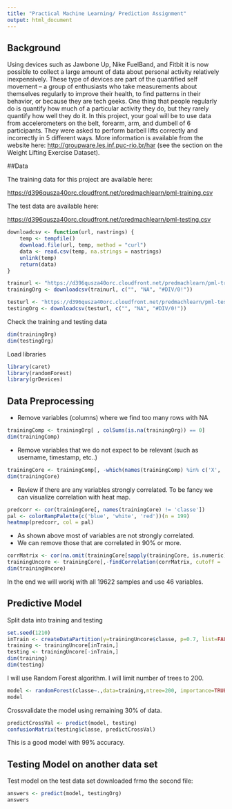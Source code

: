 ```yaml
---
title: "Practical Machine Learning/ Prediction Assignment"
output: html_document
---
```


## Background
Using devices such as Jawbone Up, Nike FuelBand, and Fitbit it is now possible to collect a large amount of data about personal activity relatively inexpensively. These type of devices are part of the quantified self movement – a group of enthusiasts who take measurements about themselves regularly to improve their health, to find patterns in their behavior, or because they are tech geeks. One thing that people regularly do is quantify how much of a particular activity they do, but they rarely quantify how well they do it. In this project, your goal will be to use data from accelerometers on the belt, forearm, arm, and dumbell of 6 participants. They were asked to perform barbell lifts correctly and incorrectly in 5 different ways. More information is available from the website here: <http://groupware.les.inf.puc-rio.br/har> (see the section on the Weight Lifting Exercise Dataset).


##Data

The training data for this project are available here:

<https://d396qusza40orc.cloudfront.net/predmachlearn/pml-training.csv>

The test data are available here:

<https://d396qusza40orc.cloudfront.net/predmachlearn/pml-testing.csv>


```r
downloadcsv <- function(url, nastrings) {
    temp <- tempfile()
    download.file(url, temp, method = "curl")
    data <- read.csv(temp, na.strings = nastrings)
    unlink(temp)
    return(data)
}

trainurl <- "https://d396qusza40orc.cloudfront.net/predmachlearn/pml-training.csv"
trainingOrg <- downloadcsv(trainurl, c("", "NA", "#DIV/0!"))

testurl <- "https://d396qusza40orc.cloudfront.net/predmachlearn/pml-testing.csv"
testingOrg <- downloadcsv(testurl, c("", "NA", "#DIV/0!"))
```

Check the training and testing data 

```r
dim(trainingOrg)
dim(testingOrg)
```

Load libraries 
```r
library(caret)
library(randomForest)
library(grDevices)
```

## Data Preprocessing 

 - Remove variables (columns) where we find too many rows with NA
```r
trainingComp <- trainingOrg[ , colSums(is.na(trainingOrg)) == 0]
dim(trainingComp)
```

-  Remove variables that we do not expect to be relevant (such as username, timestamp, etc..)

```r

trainingCore <- trainingComp[, -which(names(trainingComp) %in% c('X', 'user_name', 'raw_timestamp_part_1', 'raw_timestamp_part_2', 'cvtd_timestamp', 'new_window', 'num_window'))]
dim(trainingCore)
```

- Review if there are any variables strongly correlated. To be fancy we can visualize correlation with heat map.  

```r
predcorr <- cor(trainingCore[, names(trainingCore) != 'classe'])
pal <- colorRampPalette(c('blue', 'white', 'red'))(n = 199)
heatmap(predcorr, col = pal)
```

- As shown above most of variables are not strongly correlated. 
- We can remove those that are correlated in 90% or more.

```r
corrMatrix <- cor(na.omit(trainingCore[sapply(trainingCore, is.numeric)])) ## correlation table
trainingUncore <- trainingCore[,-findCorrelation(corrMatrix, cutoff = .90, verbose = TRUE)] ## use table to remove variables strongly correlated 
dim(trainingUncore)
```

In the end we will workj with all 19622 samples and use 46 variables. 

## Predictive Model

Split data into training and testing
```r
set.seed(1210)
inTrain <- createDataPartition(y=trainingUncore$classe, p=0.7, list=FALSE)
training <- trainingUncore[inTrain,] 
testing <- trainingUncore[-inTrain,]
dim(training)
dim(testing)
```

I will use Random Forest algorithm. I will limit number of trees to 200. 

```r
model <- randomForest(classe~.,data=training,ntree=200, importance=TRUE)
model 
```

Crossvalidate the model using remaining 30% of data.
```r
predictCrossVal <- predict(model, testing)
confusionMatrix(testing$classe, predictCrossVal)
```
This is a good model with 99% accuracy. 

## Testing Model on another data set
Test model on the test data set downloaded frmo the second file:
```r
answers <- predict(model, testingOrg)
answers
```

